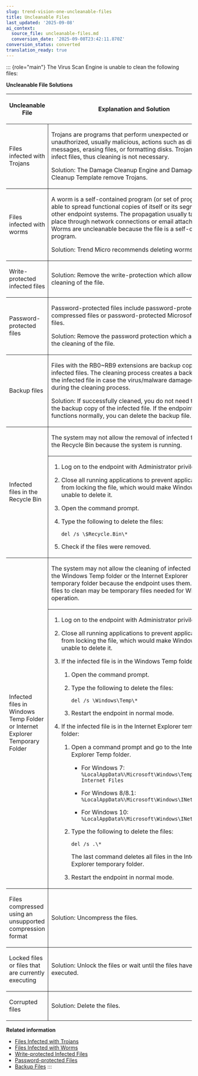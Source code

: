 ```yaml
---
slug: trend-vision-one-uncleanable-files
title: Uncleanable Files
last_updated: '2025-09-08'
ai_context:
  source_file: uncleanable-files.md
  conversion_date: '2025-09-08T23:42:11.870Z'
conversion_status: converted
translation_ready: true
---
```


::: {role="main"}
The Virus Scan Engine is unable to clean the following files:

**Uncleanable File Solutions**

<table>
<colgroup>
<col style="width: 25%" />
<col style="width: 75%" />
</colgroup>
<thead>
<tr>
<th><p>Uncleanable File</p></th>
<th><p>Explanation and Solution</p></th>
</tr>
</thead>
<tbody>
<tr>
<td style="border-bottom-width: 1px; border-bottom-style: solid; border-right-width: 1px; border-right-style: solid"><p>Files infected with Trojans</p></td>
<td style="border-bottom-width: 1px; border-bottom-style: solid"><p>Trojans are programs that perform unexpected or unauthorized, usually malicious, actions such as displaying messages, erasing files, or formatting disks. Trojans do not infect files, thus cleaning is not necessary.</p>
<p>Solution: The Damage Cleanup Engine and Damage Cleanup Template remove Trojans.</p></td>
</tr>
<tr>
<td style="border-bottom-width: 1px; border-bottom-style: solid; border-right-width: 1px; border-right-style: solid"><p>Files infected with worms</p></td>
<td style="border-bottom-width: 1px; border-bottom-style: solid"><p>A worm is a self-contained program (or set of programs) able to spread functional copies of itself or its segments to other endpoint systems. The propagation usually takes place through network connections or email attachments. Worms are uncleanable because the file is a self-contained program.</p>
<p>Solution: Trend Micro recommends deleting worms.</p></td>
</tr>
<tr>
<td style="border-bottom-width: 1px; border-bottom-style: solid; border-right-width: 1px; border-right-style: solid"><p>Write-protected infected files</p></td>
<td style="border-bottom-width: 1px; border-bottom-style: solid"><p>Solution: Remove the write-protection which allows for the cleaning of the file.</p></td>
</tr>
<tr>
<td style="border-bottom-width: 1px; border-bottom-style: solid; border-right-width: 1px; border-right-style: solid"><p>Password-protected files</p></td>
<td style="border-bottom-width: 1px; border-bottom-style: solid"><p>Password-protected files include password-protected compressed files or password-protected Microsoft Office files.</p>
<p>Solution: Remove the password protection which allows for the cleaning of the file.</p></td>
</tr>
<tr>
<td style="border-bottom-width: 1px; border-bottom-style: solid; border-right-width: 1px; border-right-style: solid"><p>Backup files</p></td>
<td style="border-bottom-width: 1px; border-bottom-style: solid"><p>Files with the RB0~RB9 extensions are backup copies of infected files. The cleaning process creates a backup of the infected file in case the virus/malware damaged the file during the cleaning process.</p>
<p>Solution: If successfully cleaned, you do not need to keep the backup copy of the infected file. If the endpoint functions normally, you can delete the backup file.</p></td>
</tr>
<tr>
<td rowspan="2" style="border-bottom-width: 1px; border-bottom-style: solid; border-right-width: 1px; border-right-style: solid"><p>Infected files in the Recycle Bin</p></td>
<td style="border-bottom-width: 1px; border-bottom-style: solid"><p>The system may not allow the removal of infected files from the Recycle Bin because the system is running.</p></td>
</tr>
<tr>
<td style="border-bottom-width: 1px; border-bottom-style: solid"><ol>
<li><p>Log on to the endpoint with Administrator privilege.</p></li>
<li><p>Close all running applications to prevent applications from locking the file, which would make Windows unable to delete it.</p></li>
<li><p>Open the command prompt.</p></li>
<li><p>Type the following to delete the files:</p>
<p><code>del /s \$Recycle.Bin\*</code></p></li>
<li><p>Check if the files were removed.</p></li>
</ol></td>
</tr>
<tr>
<td rowspan="2" style="border-bottom-width: 1px; border-bottom-style: solid; border-right-width: 1px; border-right-style: solid"><p>Infected files in Windows Temp Folder or Internet Explorer Temporary Folder</p></td>
<td style="border-bottom-width: 1px; border-bottom-style: solid"><p>The system may not allow the cleaning of infected files in the Windows Temp folder or the Internet Explorer temporary folder because the endpoint uses them. The files to clean may be temporary files needed for Windows operation.</p></td>
</tr>
<tr>
<td style="border-bottom-width: 1px; border-bottom-style: solid"><ol>
<li><p>Log on to the endpoint with Administrator privilege.</p></li>
<li><p>Close all running applications to prevent applications from locking the file, which would make Windows unable to delete it.</p></li>
<li><p>If the infected file is in the Windows Temp folder:</p>
<ol>
<li><p>Open the command prompt.</p></li>
<li><p>Type the following to delete the files:</p>
<p><code>del /s \Windows\Temp\*</code></p></li>
<li><p>Restart the endpoint in normal mode.</p></li>
</ol></li>
<li><p>If the infected file is in the Internet Explorer temporary folder:</p>
<ol>
<li><p>Open a command prompt and go to the Internet Explorer Temp folder.</p>
<ul>
<li><p>For Windows 7: <code>%LocalAppData%\Microsoft\Windows\Temporary Internet Files</code></p></li>
<li><p>For Windows 8/8.1: <code>%LocalAppData%\Microsoft\Windows\INetCache</code></p></li>
<li><p>For Windows 10: <code>%LocalAppData%\Microsoft\Windows\INetCache\IE</code></p></li>
</ul></li>
<li><p>Type the following to delete the files:</p>
<p><code>del /s .\*</code></p>
<p>The last command deletes all files in the Internet Explorer temporary folder.</p></li>
<li><p>Restart the endpoint in normal mode.</p></li>
</ol></li>
</ol></td>
</tr>
<tr>
<td style="border-bottom-width: 1px; border-bottom-style: solid; border-right-width: 1px; border-right-style: solid"><p>Files compressed using an unsupported compression format</p></td>
<td style="border-bottom-width: 1px; border-bottom-style: solid"><p>Solution: Uncompress the files.</p></td>
</tr>
<tr>
<td style="border-bottom-width: 1px; border-bottom-style: solid; border-right-width: 1px; border-right-style: solid"><p>Locked files or files that are currently executing</p></td>
<td style="border-bottom-width: 1px; border-bottom-style: solid"><p>Solution: Unlock the files or wait until the files have been executed.</p></td>
</tr>
<tr>
<td style="border-right-width: 1px; border-right-style: solid"><p>Corrupted files</p></td>
<td><p>Solution: Delete the files.</p></td>
</tr>
</tbody>
</table>

**Related information**

- [Files Infected with Trojans](files-infected-trojans.mdx)
- [Files Infected with Worms](files-infected-worms.mdx)
- [Write-protected Infected Files](write-protected-infected-files.mdx)
- [Password-protected Files](password-protected-files.mdx)
- [Backup Files](backup-files.mdx)
:::
